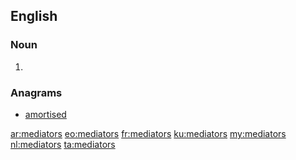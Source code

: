 ==English==

===Noun===
{{head|en|plural}}

# {{plural of|mediator|lang=en|nocat=1}}

===Anagrams===
* [[amortised#English|amortised]]

[[ar:mediators]]
[[eo:mediators]]
[[fr:mediators]]
[[ku:mediators]]
[[my:mediators]]
[[nl:mediators]]
[[ta:mediators]]